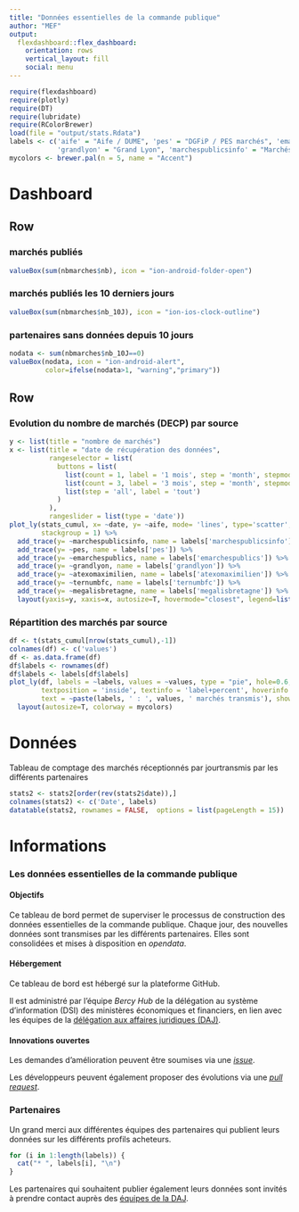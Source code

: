 ```yaml
---
title: "Données essentielles de la commande publique"
author: "MEF"
output: 
  flexdashboard::flex_dashboard:
    orientation: rows
    vertical_layout: fill
    social: menu
---
```


```r
require(flexdashboard)
require(plotly)
require(DT)
require(lubridate)
require(RColorBrewer)
load(file = "output/stats.Rdata")
labels <- c('aife' = "Aife / DUME", 'pes' = "DGFiP / PES marchés", 'emarchespublics' = "e-MarchésPublics",
            'grandlyon' = "Grand Lyon", 'marchespublicsinfo' = "MarchésPublics.info", 'atexomaximilien'="Atexo-Maximilien", 'ternumbfc' ="Ternum-BFC", 'megalisbretagne'="Megalis-Bretagne")
mycolors <- brewer.pal(n = 5, name = "Accent")
```

Dashboard {data-icon="fa-signal"}
=======================================================================

Row
-----------------------------------------------------------------------

### marchés publiés
```r
valueBox(sum(nbmarches$nb), icon = "ion-android-folder-open")
```

### marchés publiés les 10 derniers jours
```r
valueBox(sum(nbmarches$nb_10J), icon = "ion-ios-clock-outline")
```

### partenaires sans données depuis 10 jours
```r
nodata <- sum(nbmarches$nb_10J==0)
valueBox(nodata, icon = "ion-android-alert", 
         color=ifelse(nodata>1, "warning","primary"))
```

Row
-----------------------------------------------------------------------

### Evolution du nombre de marchés (DECP) par source
```r
y <- list(title = "nombre de marchés")
x <- list(title = "date de récupération des données",
          rangeselector = list(
            buttons = list(
              list(count = 1, label = '1 mois', step = 'month', stepmode = 'backward'),
              list(count = 3, label = '3 mois', step = 'month', stepmode = 'backward'),
              list(step = 'all', label = 'tout')
            )
          ),
          rangeslider = list(type = 'date'))
plot_ly(stats_cumul, x= ~date, y= ~aife, mode= 'lines', type='scatter', name = labels['aife'], 
        stackgroup = 1) %>%
  add_trace(y= ~marchespublicsinfo, name = labels['marchespublicsinfo']) %>%
  add_trace(y= ~pes, name = labels['pes']) %>%
  add_trace(y= ~emarchespublics, name = labels['emarchespublics']) %>%
  add_trace(y= ~grandlyon, name = labels['grandlyon']) %>%
  add_trace(y= ~atexomaximilien, name = labels['atexomaximilien']) %>%
  add_trace(y= ~ternumbfc, name = labels['ternumbfc']) %>%
  add_trace(y= ~megalisbretagne, name = labels['megalisbretagne']) %>%
  layout(yaxis=y, xaxis=x, autosize=T, hovermode="closest", legend=list(x=0.05, y=0.95), colorway = mycolors)
```

### Répartition des marchés par source
```r
df <- t(stats_cumul[nrow(stats_cumul),-1])
colnames(df) <- c('values')
df <- as.data.frame(df)
df$labels <- rownames(df)
df$labels <- labels[df$labels]
plot_ly(df, labels = ~labels, values = ~values, type = "pie", hole=0.6,
        textposition = 'inside', textinfo = 'label+percent', hoverinfo = 'text',
        text = ~paste(labels, ' : ', values, ' marchés transmis'), showlegend = FALSE) %>%
  layout(autosize=T, colorway = mycolors)
```


Données {data-icon="fa-table"}
=======================================================================

Tableau de comptage des marchés réceptionnés par jourtransmis par les différents partenaires

```r
stats2 <- stats2[order(rev(stats2$date)),]
colnames(stats2) <- c('Date', labels)
datatable(stats2, rownames = FALSE,  options = list(pageLength = 15))
```




Informations {data-icon="ion-information-circled"}
=======================================================================


### Les données essentielles de la commande publique


#### Objectifs

Ce tableau de bord permet de superviser le processus de construction des données essentielles de la commande publique. Chaque jour, des nouvelles données sont transmises par les différents partenaires. Elles sont consolidées et mises à disposition en *opendata*.


#### Hébergement
Ce tableau de bord est hébergé sur la plateforme GitHub.

Il est administré par l'équipe *Bercy Hub* de la délégation au système d'information (DSI) des ministères économiques et financiers, en lien avec les équipes de la [délégation aux affaires juridiques (DAJ)](https://www.economie.gouv.fr/daj).


#### Innovations ouvertes 

Les demandes d'amélioration  peuvent être soumises via une [*issue*](https://github.com/139bercy/decp-monitoring/issues).

Les développeurs peuvent également proposer des évolutions via une [*pull request*](https://github.com/139bercy/decp-monitoring/pulls).


### Partenaires
Un grand merci aux différentes équipes des partenaires qui publient leurs données sur les différents profils acheteurs.

```r
for (i in 1:length(labels)) {
  cat("* ", labels[i], "\n")
}
```

Les partenaires qui souhaitent publier également leurs données sont invités à prendre contact auprès des [équipes de la DAJ](mailto:decp@finances.gouv.fr).